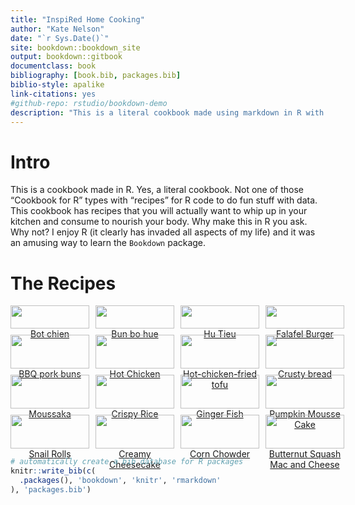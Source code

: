 ```yaml
--- 
title: "InspiRed Home Cooking"
author: "Kate Nelson"
date: "`r Sys.Date()`"
site: bookdown::bookdown_site
output: bookdown::gitbook
documentclass: book
bibliography: [book.bib, packages.bib]
biblio-style: apalike
link-citations: yes
#github-repo: rstudio/bookdown-demo
description: "This is a literal cookbook made using markdown in R with recipes you can actually eat."
---
```


# Intro {.unnumbered}

This is a cookbook made in R. Yes, a literal cookbook. Not one of those "Cookbook for R" types with "recipes" for R code to do fun stuff with data. This cookbook has recipes that you will actually want to whip up in your kitchen and consume to nourish your body. Why make this in R you ask. Why not? I enjoy R (it clearly has invaded all aspects of my life) and it was an amusing way to learn the `Bookdown` package.

<!--  Use nested CSS <div> containers notated using colons per [these directions](https://bookdown.org/yihui/rmarkdown-cookbook/multi-column.html) and cross-referencing per [these instructions](https://bookdown.org/yihui/rmarkdown-cookbook/cross-ref.html). -->

# The Recipes {.unnumbered}

:::: {style="display: grid; grid-template-columns: 25% 25% 25% 25%; grid-column-gap: 10px;
grid-row-gap: 10px;"} 

::: {}
<center>
[![](bot_chien_small.jpg){width=100%}](#botchien)
[Bot chien](#botchien)
</center>
:::

::: {}
<center>
[![](bun_bo_hue_small.jpg){width=100%}](#bohue)
[Bun bo hue](#bohue)
</center>
:::

::: {}
<center>
[![](hu_tieu_small.jpg){width=100%}](#hutieu)
[Hu Tieu](#hutieu)
</center>
:::

::: {}
<center>
[![](falafel_burger_small.jpg){width=100%}](#burger)
[Falafel Burger](#burger)
</center>
:::

::: {}
<center>
[![](bbq_pork_buns_small.jpg){width=100%}](#bbq)
[BBQ pork buns](#bbq)
</center>
:::

::: {}
<center>
[![](hot_chicken_small.jpg){width=100%}](#hotchicken)
[Hot Chicken](#hotchicken)
</center>
:::

::: {}
<center>
[![](hot_chicken_tofu_small.jpg){width=100%}](#hottofu)
[Hot-chicken-fried tofu](#hottofu)
</center>
:::

::: {}
<center>
[![](crusty_bread_small.jpg){width=100%}](#crustybread)
[Crusty bread](#crustybread)
</center>
:::

::: {}
<center>
[![](moussaka_small.jpg){width=100%}](#moussaka)
[Moussaka](#moussaka)
</center>
:::

::: {}
<center>
[![](crispy_rice_small.jpg){width=100%}](#crispyrice)
[Crispy Rice](#crispyrice)
</center>
:::

::: {}
<center>
[![](ginger_fish_small.jpg){width=100%}](#gingerfish)
[Ginger Fish](#gingerfish)
</center>
:::

::: {}
<center>
[![](pumpkin_mousse_cake_small.jpg){width=100%}](#pumpkincake)
[Pumpkin Mousse Cake](#pumpkincake)
</center>
:::

::: {}
<center>
[![](snail_roll_small.jpg){width=100%}](#snailroll)
[Snail Rolls](#snailroll)
</center>
:::

::: {}
<center>
[![](cheesecake_small.jpg){width=100%}](#cheesecake)
[Creamy Cheesecake](#cheesecake)
</center>
:::

::: {}
<center>
[![](corn_chowder_small.jpg){width=100%}](#cornchowder)
[Corn Chowder](#cornchowder)
</center>
:::

::: {}
<center>
[![](squash_mandc_small.jpg){width=100%}](#squashmc)
[Butternut Squash Mac and Cheese](#squashmc)
</center>
:::


::::





<!-- removing section numbering for recipe sub-headers see [this](https://bookdown.org/yihui/rmarkdown-cookbook/unnumbered-sections.html). -->

```r
# automatically create a bib database for R packages
knitr::write_bib(c(
  .packages(), 'bookdown', 'knitr', 'rmarkdown'
), 'packages.bib')
```
